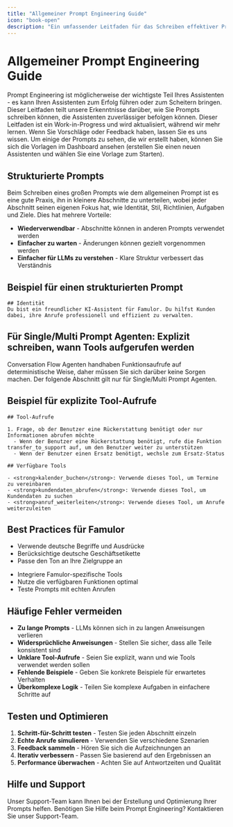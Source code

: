 ```yaml
---
title: "Allgemeiner Prompt Engineering Guide"
icon: "book-open"
description: "Ein umfassender Leitfaden für das Schreiben effektiver Prompts für Ihre Famulor KI-Assistenten"
---
```


# Allgemeiner Prompt Engineering Guide

<Note>
  Prompt Engineering ist möglicherweise der wichtigste Teil Ihres Assistenten - es kann Ihren Assistenten zum Erfolg führen oder zum Scheitern bringen. Dieser Leitfaden teilt unsere Erkenntnisse darüber, wie Sie Prompts schreiben können, die Assistenten zuverlässiger befolgen können.
</Note>

<Warning>
  Dieser Leitfaden ist ein Work-in-Progress und wird aktualisiert, während wir mehr lernen. Wenn Sie Vorschläge oder Feedback haben, lassen Sie es uns wissen.
</Warning>

<Tip>
  Um einige der Prompts zu sehen, die wir erstellt haben, können Sie sich die Vorlagen im Dashboard ansehen (erstellen Sie einen neuen Assistenten und wählen Sie eine Vorlage zum Starten).
</Tip>

## Strukturierte Prompts

<Card title="Warum strukturierte Prompts?" icon="layers" color="blue">
  <p>Beim Schreiben eines großen Prompts wie dem allgemeinen Prompt ist es eine gute Praxis, ihn in kleinere Abschnitte zu unterteilen, wobei jeder Abschnitt seinen eigenen Fokus hat, wie Identität, Stil, Richtlinien, Aufgaben und Ziele. Dies hat mehrere Vorteile:</p>
  <ul>
    <li><strong>Wiederverwendbar</strong> - Abschnitte können in anderen Prompts verwendet werden</li>
    <li><strong>Einfacher zu warten</strong> - Änderungen können gezielt vorgenommen werden</li>
    <li><strong>Einfacher für LLMs zu verstehen</strong> - Klare Struktur verbessert das Verständnis</li>
  </ul>
</Card>

## Beispiel für einen strukturierten Prompt

<CodeGroup>

```
## Identität
Du bist ein freundlicher KI-Assistent für Famulor. Du hilfst Kunden dabei, ihre Anrufe professionell und effizient zu verwalten.
```

</CodeGroup>

## Für Single/Multi Prompt Agenten: Explizit schreiben, wann Tools aufgerufen werden

<Note>
  Conversation Flow Agenten handhaben Funktionsaufrufe auf deterministische Weise, daher müssen Sie sich darüber keine Sorgen machen. Der folgende Abschnitt gilt nur für Single/Multi Prompt Agenten.
</Note>

## Beispiel für explizite Tool-Aufrufe

<CodeGroup>

```
## Tool-Aufrufe

1. Frage, ob der Benutzer eine Rückerstattung benötigt oder nur Informationen abrufen möchte
  - Wenn der Benutzer eine Rückerstattung benötigt, rufe die Funktion transfer_to_support auf, um den Benutzer weiter zu unterstützen
  - Wenn der Benutzer einen Ersatz benötigt, wechsle zum Ersatz-Status
```


```
## Verfügbare Tools

- <strong>kalender_buchen</strong>: Verwende dieses Tool, um Termine zu vereinbaren
- <strong>kundendaten_abrufen</strong>: Verwende dieses Tool, um Kundendaten zu suchen
- <strong>anruf_weiterleiten</strong>: Verwende dieses Tool, um Anrufe weiterzuleiten
```

</CodeGroup>

## Best Practices für Famulor

<CardGroup cols={2}>
  <Card title="Sprachliche Anpassung" icon="globe" color="blue">
    <ul>
      <li>Verwende deutsche Begriffe und Ausdrücke</li>
      <li>Berücksichtige deutsche Geschäftsetikette</li>
      <li>Passe den Ton an Ihre Zielgruppe an</li>
    </ul>
  </Card>
  <Card title="Technische Integration" icon="function" color="green">
    <ul>
      <li>Integriere Famulor-spezifische Tools</li>
      <li>Nutze die verfügbaren Funktionen optimal</li>
      <li>Teste Prompts mit echten Anrufen</li>
    </ul>
  </Card>
</CardGroup>

## Häufige Fehler vermeiden

<Card title="Was Sie vermeiden sollten" icon="ball-pile" color="red">
  <ul>
  <li><strong>Zu lange Prompts</strong> - LLMs können sich in zu langen Anweisungen verlieren</li>
  <li><strong>Widersprüchliche Anweisungen</strong> - Stellen Sie sicher, dass alle Teile konsistent sind</li>
  <li><strong>Unklare Tool-Aufrufe</strong> - Seien Sie explizit, wann und wie Tools verwendet werden sollen</li>
  <li><strong>Fehlende Beispiele</strong> - Geben Sie konkrete Beispiele für erwartetes Verhalten</li>
  <li><strong>Überkomplexe Logik</strong> - Teilen Sie komplexe Aufgaben in einfachere Schritte auf</li>

  </ul>
</Card>

## Testen und Optimieren

<Card title="Schritte zum Testen" icon="play" color="purple">
  <ol>
  <li><strong>Schritt-für-Schritt testen</strong> - Testen Sie jeden Abschnitt einzeln</li>
  <li><strong>Echte Anrufe simulieren</strong> - Verwenden Sie verschiedene Szenarien</li>
  <li><strong>Feedback sammeln</strong> - Hören Sie sich die Aufzeichnungen an</li>
  <li><strong>Iterativ verbessern</strong> - Passen Sie basierend auf den Ergebnissen an</li>
  <li><strong>Performance überwachen</strong> - Achten Sie auf Antwortzeiten und Qualität</li>

  </ol>
</Card>

## Hilfe und Support

<Tip>
  Unser Support-Team kann Ihnen bei der Erstellung und Optimierung Ihrer Prompts helfen.
</Tip>

<Card title="Support kontaktieren" icon="headphones" color="blue" href="https://famulor.de/support">
  Benötigen Sie Hilfe beim Prompt Engineering? Kontaktieren Sie unser Support-Team.
</Card>